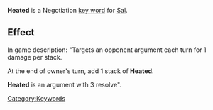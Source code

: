'''Heated''' is a Negotiation [[Key Words|key word]] for [[Sal]].

==Effect==
In game description: "Targets an opponent argument each turn for 1 damage per stack.

At the end of owner's turn, add 1 stack of '''Heated'''.

'''Heated''' is an argument with 3 resolve".

[[Category:Keywords]]